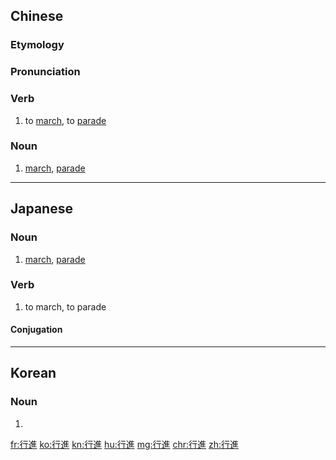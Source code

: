 {{also|行进}}
==Chinese==
{{zh-forms|s=行进}}

===Etymology===
{{zh-compound|行|進|to walk, march|to advance}}

===Pronunciation===
{{zh-pron
|m=xíngjìn
|c=hang4 zeon3
|h=pfs=hàng-chin
|mn=hêng-chìn
|cat=v,n
}}

===Verb===
{{zh-verb}}

# to [[march]], to [[parade]]

===Noun===
{{zh-noun}}

# [[march]], [[parade]]

----

==Japanese==
{{ja-kanjitab|こう|しん|yomi=on}}

===Noun===
{{ja-noun|こうしん}}

# [[march]], [[parade]]
#: {{ja-usex|デモ'''行進'''を行った。|デモ '''こうしん''' を おこなった。|The protesters marched on the street.}}

===Verb===
{{ja-verb-suru|こうしん}}

# to march, to parade

====Conjugation====
{{ja-suru|こうしん}}

----

==Korean==
{{ko-hanjatab}}

===Noun===
{{ko-noun|hangeul=행진}}

# {{hanja form of|행진|march, parade}}

[[fr:行進]]
[[ko:行進]]
[[kn:行進]]
[[hu:行進]]
[[mg:行進]]
[[chr:行進]]
[[zh:行進]]